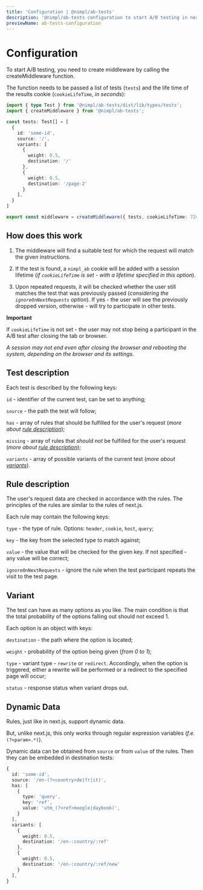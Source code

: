 ```yaml
---
title: 'Configuration | @nimpl/ab-tests'
description: '@nimpl/ab-tests configuration to start A/B testing in next.js application'
previewName: ab-tests-configuration
---
```


# Configuration

To start A/B testing, you need to create middleware by calling the createMiddleware function.

The function needs to be passed a list of tests (`tests`) and the life time of the results cookie (`cookieLifeTime`, *in seconds*):

```ts filename="middleware.ts"
import { type Test } from '@nimpl/ab-tests/dist/lib/types/tests';
import { createMiddleware } from '@nimpl/ab-tests';

const tests: Test[] = [
  {
    id: 'some-id',
    source: '/',
    variants: [
      {
        weight: 0.5,
        destination: '/'
      },
      {
        weight: 0.5,
        destination: '/page-2'
      }
    ],
  }
]

export const middleware = createMiddleware({ tests, cookieLifeTime: 72400 });
```

## How does this work

1. The middleware will find a suitable test for which the request will match the given instructions.

1. If the test is found, a `nimpl_ab` cookie will be added with a session lifetime (*if `cookieLifeTime` is set - with a lifetime specified in this option*).

1. Upon repeated requests, it will be checked whether the user still matches the test that was previously passed (*considering the `ignoreOnNextRequests` option*).
If yes - the user will see the previously dropped version, otherwise - will try to participate in other tests.

**Important**

If `cookieLifeTime` is not set - the user may not stop being a participant in the A/B test after closing the tab or browser.

*A session may not end even after closing the browser and rebooting the system, depending on the browser and its settings.*

## Test description

Each test is described by the following keys:

`id` - identifier of the current test, can be set to anything;

`source` - the path the test will follow;

`has` - array of rules that should be fulfilled for the user's request (*more about [rule description](#rule-description)*);

`missing` - array of rules that *should not* be fulfilled for the user's request (*more about [rule description](#rule-description)*);

`variants` - array of possible variants of the current test (*more about [variants](#variant)*).

## Rule description

The user's request data are checked in accordance with the rules. The principles of the rules are similar to the rules of next.js.

Each rule may contain the following keys:

`type` - the type of rule. Options: `header`, `cookie`, `host`, `query`;

`key` - the key from the selected type to match against;

`value` - the value that will be checked for the given key. If not specified - any value will be correct;

`ignoreOnNextRequests` - ignore the rule when the test participant repeats the visit to the test page.

## Variant

The test can have as many options as you like. The main condition is that the total probability of the options falling out should not exceed 1.

Each option is an object with keys:

`destination` - the path where the option is located;

`weight` - probability of the option being given (*from 0 to 1*);

`type` - variant type - `rewrite` or `redirect`. Accordingly, when the option is triggered, either a rewrite will be performed or a redirect to the specified page will occur;

`status` - response status when variant drops out.

## Dynamic Data

Rules, just like in next.js, support dynamic data.

But, unlike next.js, this only works through regular expression variables (*f.e.* `(?<param>.*)`).

Dynamic data can be obtained from `source` or from `value` of the rules. Then they can be embedded in destination tests:

```ts
{
  id: 'some-id',
  source: '/en-(?<country>de|fr|it)',
  has: [
    {
      type: 'query',
      key: 'ref',
      value: 'utm_(?<ref>moogle|daybook)',
    }
  ],
  variants: [
    {
      weight: 0.5,
      destination: '/en-:country/:ref'
    },
    {
      weight: 0.5,
      destination: '/en-:country/:ref/new'
    }
  ],
}
```
